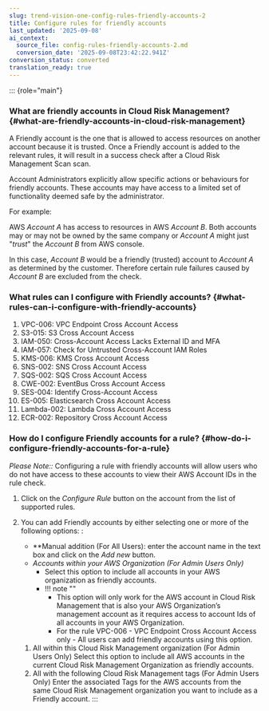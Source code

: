 ```yaml
---
slug: trend-vision-one-config-rules-friendly-accounts-2
title: Configure rules for friendly accounts
last_updated: '2025-09-08'
ai_context:
  source_file: config-rules-friendly-accounts-2.md
  conversion_date: '2025-09-08T23:42:22.941Z'
conversion_status: converted
translation_ready: true
---
```


::: {role="main"}
### What are friendly accounts in Cloud Risk Management? {#what-are-friendly-accounts-in-cloud-risk-management}

A Friendly account is the one that is allowed to access resources on another account because it is trusted. Once a Friendly account is added to the relevant rules, it will result in a success check after a Cloud Risk Management Scan scan.

Account Administrators explicitly allow specific actions or behaviours for friendly accounts. These accounts may have access to a limited set of functionality deemed safe by the administrator.

For example:

AWS *Account A* has access to resources in AWS *Account B*. Both accounts may or may not be owned by the same company or *Account A* might just "*trust*" the *Account B* from AWS console.

In this case, *Account B* would be a friendly (trusted) account to *Account A* as determined by the customer. Therefore certain rule failures caused by *Account B* are excluded from the check.

### What rules can I configure with Friendly accounts? {#what-rules-can-i-configure-with-friendly-accounts}

1.  VPC-006: VPC Endpoint Cross Account Access
2.  S3-015: S3 Cross Account Access
3.  IAM-050: Cross-Account Access Lacks External ID and MFA
4.  IAM-057: Check for Untrusted Cross-Account IAM Roles
5.  KMS-006: KMS Cross Account Access
6.  SNS-002: SNS Cross Account Access
7.  SQS-002: SQS Cross Account Access
8.  CWE-002: EventBus Cross Account Access
9.  SES-004: Identify Cross-Account Access
10. ES-005: Elasticsearch Cross Account Access
11. Lambda-002: Lambda Cross Account Access
12. ECR-002: Repository Cross Account Access

### How do I configure Friendly accounts for a rule? {#how-do-i-configure-friendly-accounts-for-a-rule}

*Please Note::* Configuring a rule with friendly accounts will allow users who do not have access to these accounts to view their AWS Account IDs in the rule check.

1.  Click on the *Configure* *Rule* button on the account from the list of supported rules.
2.  You can add Friendly accounts by either selecting one or more of the following options: :
    - \*\*Manual addition (For All Users): enter the account name in the text box and click on the *Add new* button.
    - *Accounts within your AWS Organization (For Admin Users Only)*
      - Select this option to include all accounts in your AWS organization as friendly accounts.
      - !!! note ""
        - This option will only work for the AWS account in Cloud Risk Management that is also your AWS Organization’s management account as it requires access to account Ids of all accounts in your AWS Organization.
        - For the rule VPC-006 - VPC Endpoint Cross Account Access only - All users can add friendly accounts using this option.

    1.  All within this Cloud Risk Management organization (For Admin Users Only) Select this option to include all AWS accounts in the current Cloud Risk Management Organization as friendly accounts.
    2.  All with the following Cloud Risk Management tags (For Admin Users Only) Enter the associated Tags for the AWS accounts from the same Cloud Risk Management organization you want to include as a Friendly account.
:::

